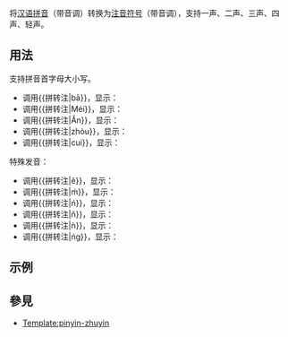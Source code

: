 <IncludeOnly><IncludeOnly><!-- 在這裡加入模板的保護標識 --></IncludeOnly><NoInclude>{{template doc page viewed directly}}</NoInclude>
<!-- 在本行下編輯模板說明 -->
将[[汉语拼音]]（带音调）转换为[[注音符号]]（带音调），支持一声、二声、三声、四声、轻声。
== 用法 ==
支持拼音首字母大小写。

* 调用<nowiki>{{拼转注|bā}}</nowiki>，显示：{{拼转注|bā}}
* 调用<nowiki>{{拼转注|Méi}}</nowiki>，显示：{{拼转注|Méi}}
* 调用<nowiki>{{拼转注|Ǎn}}</nowiki>，显示：{{拼转注|Ǎn}}
* 调用<nowiki>{{拼转注|zhòu}}</nowiki>，显示：{{拼转注|zhòu}}
* 调用<nowiki>{{拼转注|cui}}</nowiki>，显示：{{拼转注|cui}}


特殊发音：
* 调用<nowiki>{{拼转注|ê}}</nowiki>，显示：{{拼转注|ê}}
* 调用<nowiki>{{拼转注|ḿ}}</nowiki>，显示：{{拼转注|ḿ}}
* 调用<nowiki>{{拼转注|ń}}</nowiki>，显示：{{拼转注|ń}}
* 调用<nowiki>{{拼转注|ň}}</nowiki>，显示：{{拼转注|ň}}
* 调用<nowiki>{{拼转注|ǹ}}</nowiki>，显示：{{拼转注|ǹ}}
* 调用<nowiki>{{拼转注|ńg}}</nowiki>，显示：{{拼转注|ńg}}

== 示例 ==

== 參見 ==
* [[Template:pinyin-zhuyin]]
<IncludeOnly>
<!-- 本行下加入模板的分類 -->

<!-- 本行下加入模板的跨語言鏈接 -->

</IncludeOnly>